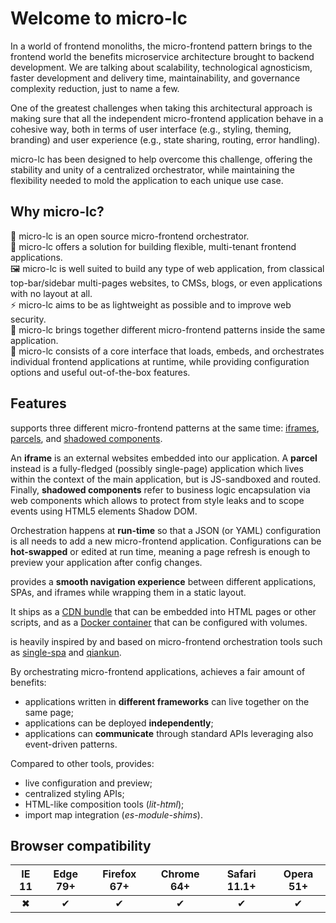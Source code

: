 

# Welcome to micro-lc
  
In a world of frontend monoliths, the micro-frontend pattern brings to the frontend world the benefits microservice architecture brought to backend development. We are talking about scalability, technological agnosticism, faster development and delivery time, maintainability, and governance complexity reduction, just to name a few.  
  
One of the greatest challenges when taking this architectural approach is making sure that all the independent micro-frontend application behave in a cohesive way, both in terms of user interface (e.g., styling, theming, branding) and user experience (e.g., state sharing, routing, error handling).  
  
micro-lc has been designed to help overcome this challenge, offering the stability and unity of a centralized orchestrator, while maintaining the flexibility needed to mold the application to each unique use case.  
  
## Why micro-lc?
  
🎼 micro-lc is an open source micro-frontend orchestrator.  
🧱 micro-lc offers a solution for building flexible, multi-tenant frontend applications.  
🖼 micro-lc is well suited to build any type of web application, from classical top-bar/sidebar multi-pages websites, to CMSs, blogs, or even applications with no layout at all.  
⚡ micro-lc aims to be as lightweight as possible and to improve web security.  
🔗 micro-lc brings together different micro-frontend patterns inside the same application.  
🏃 micro-lc consists of a core interface that loads, embeds, and orchestrates individual frontend applications at runtime, while providing configuration options and useful out-of-the-box features.  

## Features

<micro-lc></micro-lc> supports three different micro-frontend patterns at the same time:
[iframes](guides/applications/iframes.md), [parcels](guides/applications/parcels.md), and
[shadowed components](guides/applications/compose.md).

An **iframe** is an external websites embedded into our application. A **parcel** instead is a fully-fledged (possibly
single-page) application which lives within the context of the main application, but is JS-sandboxed and routed. Finally,
**shadowed components** refer to business logic encapsulation via web components which allows to protect from style leaks
and to scope events using HTML5 elements Shadow DOM.

Orchestration happens at **run-time** so that a JSON (or YAML) configuration is all <micro-lc></micro-lc> needs to add
a new micro-frontend application. Configurations can be **hot-swapped** or edited at run time, meaning a page refresh is
enough to preview your application after config changes.

<micro-lc></micro-lc> provides a **smooth navigation experience** between different applications, SPAs, and iframes 
while wrapping them in a static layout.

It ships as a [CDN bundle](./getting-started.md#import-from-cdn) that can be embedded into HTML pages or other scripts,
and as a [Docker container](./getting-started.md#deploy-docker-container) that can be configured with volumes.

<micro-lc></micro-lc> is heavily inspired by and based on micro-frontend orchestration tools such as 
[single-spa](https://single-spa.js.org/) and [qiankun](https://qiankun.umijs.org/).

By orchestrating micro-frontend applications, <micro-lc></micro-lc> achieves a fair amount of benefits:
* applications written in **different frameworks** can live together on the same page;
* applications can be deployed **independently**;
* applications can **communicate** through standard APIs leveraging also event-driven patterns.

Compared to other tools, <micro-lc></micro-lc> provides:
* live configuration and preview;
* centralized styling APIs;
* HTML-like composition tools (_lit-html_);
* import map integration (_es-module-shims_).

## Browser compatibility

| IE 11 | Edge 79+ | Firefox 67+ | Chrome 64+ | Safari 11.1+ | Opera 51+ |
|:-----:|:--------:|:-----------:|:----------:|:------------:|:---------:|
|   ✖   |    ✔     |      ✔      |     ✔      |      ✔       |     ✔     |

